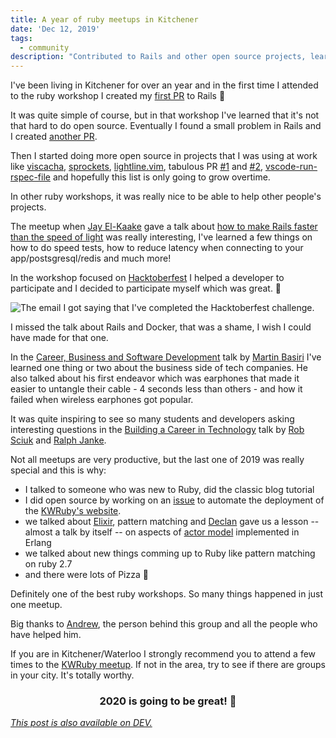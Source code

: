```yaml
---
title: A year of ruby meetups in Kitchener
date: 'Dec 12, 2019'
tags:
  - community
description: "Contributed to Rails and other open source projects, learned great things on talks, helped others with their projects and more!"
---
```


I've been living in Kitchener for over an year and in the first time I attended to the ruby workshop I created my [first PR](https://github.com/rails/rails/pull/34233) to Rails 🎉

It was quite simple of course, but in that workshop I've learned that it's not that hard to do open source. Eventually I found a small problem in Rails and I created [another PR](https://github.com/rails/rails/pull/36470).

Then I started doing more open source in projects that I was using at work like [viscacha](https://github.com/mezis/viscacha/pull/3), [sprockets](https://github.com/rails/sprockets/pull/599), [lightline.vim](https://github.com/itchyny/lightline.vim/pull/398), tabulous PR [#1](https://github.com/webdevel/tabulous/pull/2) and [#2](https://github.com/webdevel/tabulous/pull/3), [vscode-run-rspec-file](https://github.com/thadeu/vscode-run-rspec-file/pull/8) and hopefully this list is only going to grow overtime.

In other ruby workshops, it was really nice to be able to help other people's projects.

The meetup when [Jay El-Kaake](https://github.com/jayelkaake) gave a talk about [how to make Rails faster than the speed of light](https://www.meetup.com/kw-ruby-on-rails/events/260999605/) was really interesting, I've learned a few things on how to do speed tests, how to reduce latency when connecting to your app/postsgresql/redis and much more!

In the workshop focused on [Hacktoberfest](https://www.meetup.com/kw-ruby-on-rails/events/265685895/) I helped a developer to participate and I decided to participate myself which was great. 🌟

<img src="/posts/hacktoberfest-email.png" alt="The email I got saying that I've completed the Hacktoberfest challenge." />

I missed the talk about Rails and Docker, that was a shame, I wish I could have made for that one.

In the [Career, Business and Software Development](https://www.meetup.com/kw-ruby-on-rails/events/259429067/) talk by [Martin Basiri](https://twitter.com/martinbasiri) I've learned one thing or two about the business side of tech companies. He also talked about his first endeavor which was earphones that made it easier to untangle their cable - 4 seconds less than others - and how it failed when wireless earphones got popular.

It was quite inspiring to see so many students and developers asking interesting questions in the [Building a Career in Technology](https://www.meetup.com/kw-ruby-on-rails/events/266616653/) talk by [Rob Sciuk](https://www.linkedin.com/in/robsciuk/) and [Ralph Janke](https://www.linkedin.com/in/ralphjanke/).

Not all meetups are very productive, but the last one of 2019 was really special and this is why:
- I talked to someone who was new to Ruby, did the classic blog tutorial
- I did open source by working on an [issue](https://github.com/kwruby/kwruby.ca/issues/35) to automate the deployment of the [KWRuby's website](http://kwruby.ca/).
- we talked about [Elixir](https://elixir-lang.org/), pattern matching and [Declan](https://twitter.com/dwhelan/) gave us a lesson -- almost a talk by itself -- on aspects of [actor model](https://en.wikipedia.org/wiki/Actor_model) implemented in Erlang
- we talked about new things comming up to Ruby like pattern matching on ruby 2.7
- and there were lots of Pizza 🍕

Definitely one of the best ruby workshops. So many things happened in just one meetup.

Big thanks to [Andrew](https://github.com/acant), the person behind this group and all the people who have helped him.

If you are in Kitchener/Waterloo I strongly recommend you to attend a few times to the [KWRuby meetup](http://kwruby.ca/). If not in the area, try to see if there are groups in your city. It's totally worthy.

<center>
<h3>2020 is going to be great! 💎</h3>
</center>

*[This post is also available on DEV.](https://dev.to/lucasprag/a-year-of-ruby-meetups-in-kitchener-5g72)*
